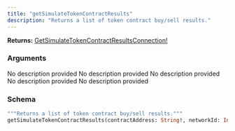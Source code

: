 ```yaml
---
title: "getSimulateTokenContractResults"
description: "Returns a list of token contract buy/sell results."
---
```


**Returns:** [GetSimulateTokenContractResultsConnection!](/api-reference/types/getsimulatetokencontractresultsconnection)

### Arguments

<ResponseField name="contractAddress" type="String!" required>
  No description provided
</ResponseField>

<ResponseField name="networkId" type="Int!" required>
  No description provided
</ResponseField>

<ResponseField name="simulationId" type="String">
  No description provided
</ResponseField>

<ResponseField name="cursor" type="String">
  No description provided
</ResponseField>

<ResponseField name="limit" type="Int">
  No description provided
</ResponseField>

### Schema


```graphql 
"""Returns a list of token contract buy/sell results."""
getSimulateTokenContractResults(contractAddress: String!, networkId: Int!, simulationId: String, cursor: String, limit: Int): GetSimulateTokenContractResultsConnection!
```
